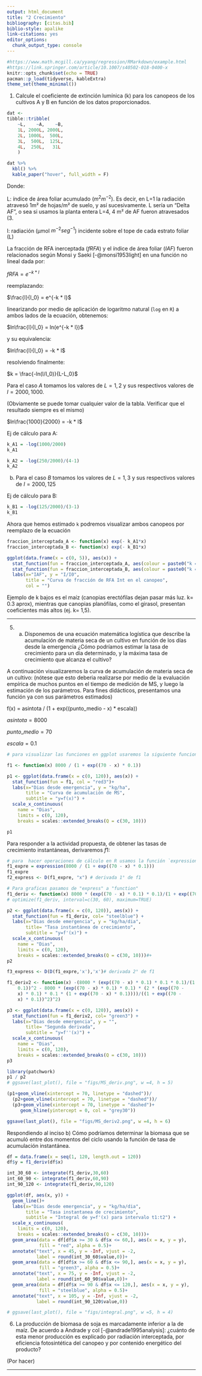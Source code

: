 ```yaml
--- 
output: html_document
title: "2 Crecimiento"
bibliography: [citas.bib]
biblio-style: apalike
link-citations: yes
editor_options: 
  chunk_output_type: console
---
```


```r
#https://www.math.mcgill.ca/yyang/regression/RMarkdown/example.html
#https://link.springer.com/article/10.1007/s40502-018-0400-x 
knitr::opts_chunk$set(echo = TRUE)
pacman::p_load(tidyverse, kableExtra)
theme_set(theme_minimal())
```


1. Calcule el coeficiente de extinción lumínica (k) para los canopeos de los cultivos A y B en función de los datos proporcionados. 

```r
dat <-
tibble::tribble(
    ~L,    ~A,    ~B,
    1L, 2000L, 2000L,
    2L, 1000L,  500L,
    3L,  500L,  125L,
    4L,  250L,   31L
    )

dat %>%
  kbl() %>%
  kable_paper("hover", full_width = F)
```  

Donde: 

L: índice de área foliar acumulado ($m^{2} m^{-2}$). Es decir, en L=1 la radiación atravesó 1m² de hojas/m² de suelo, y así sucesivamente. L sería un "Delta AF", o sea si usamos la planta entera L=4, 4 m² de AF fueron atravesados (3.

I: radiación (μmol $m^{-2} seg^{-1}$) incidente sobre el tope de cada estrato foliar (L) 

:::: {.infobox}

La fracción de RFA inerceptada ($fRFA$) y el índice de área foliar ($IAF$) fueron relacionados según Monsi y Saeki [-@monsi1953light] en una función no lineal dada por:  

$fRFA = e^{-k * l}$

reemplazando: 

$\frac{I}{I_0} = e^{-k * l}$

linearizando por medio de aplicación de logaritmo natural (`log` en `R`) a ambos lados de la ecuación, obtenemos: 

$ln\frac{I}{I_0} = ln(e^{-k * l})$

y su equivalencia: 

$ln\frac{I}{I_0} = -k * l$

resolviendo finalmente:

$k = \frac{-ln(I/I_0)}{L-L_0}$

::::

Para el caso $A$ tomamos los valores de $L=1, 2$ y sus respectivos valores de $I = 2000, 1000$. 

(Obviamente se puede tomar cualquier valor de la tabla. Verificar que el resultado siempre es el mismo)

$ln\frac{1000}{2000} = -k * l$

Ej de cálculo para A: 

```r
k_A1 = -log(1000/2000)
k_A1

k_A2 = -log(250/2000)/(4-1)
k_A2
```

b) Para el caso $B$ tomamos los valores de $L=1,3$ y sus respectivos valores de $I=2000, 125$ 

Ej de cálculo para B: 

```r
k_B1 = -log(125/2000)/(3-1)
k_B1
```

Ahora que hemos estimado `k` podremos visualizar ambos canopeos por reemplazo de la ecuación 

```r
fraccion_interceptada_A <- function(x) exp(- k_A1*x)
fraccion_interceptada_B <- function(x) exp(- k_B1*x)

ggplot(data.frame(x = c(0, 5)), aes(x)) + 
  stat_function(fun = fraccion_interceptada_A, aes(colour = paste0("k = ", round(k_A1,1))))+ 
  stat_function(fun = fraccion_interceptada_B, aes(colour = paste0("k = ", round(k_B1,1))))+ 
  labs(x="IAF", y = "I/I0",
       title = "Curva de fracción de RFA Int en el canopeo",  
       col = "") 
```


Ejemplo de k bajos es el maíz (canopias erectófilas dejan pasar más luz. k= 0.3 aprox), mientras que canopias planófilas, como el girasol, presentan coeficientes más altos (ej. k= 1,5).

--- 

5. a) Disponemos de una ecuación matemática logística que describe la acumulación de materia seca de un cultivo en función de los días desde la emergencia ¿Cómo podríamos estimar la tasa de crecimiento para un día determinado, y la máxima tasa de crecimiento que alcanza el cultivo? 


A continuación visualizaremos la curva de acumulación de materia seca de un cultivo:
(nótese que esto deberia realizarse por medio de la evaluación empírica de muchos puntos en el tiempo de medición de MS, y luego la estimación de los parámetros. Para fines didácticos, presentamos una función ya con sus parámetros estimados)

f(x) = asintota / (1 + exp((punto_medio - x) * escala))

$asintota = 8000$

$punto\_medio = 70$

$escala = 0.1$

```r
# para visualizar las funciones en ggplot usaremos la siguiente funcion `function()`:

f1 <- function(x) 8000 / (1 + exp((70 - x) * 0.1))

p1 <- ggplot(data.frame(x = c(0, 120)), aes(x)) + 
  stat_function(fun = f1, col = "red3")+ 
  labs(x="Dias desde emergencia", y = "kg/ha",
       title = "Curva de acumulación de MS",  
       subtitle = "y=f(x)") +
  scale_x_continuous(
    name = "Dias", 
    limits = c(0, 120), 
    breaks = scales::extended_breaks(Q = c(30, 10)))  

p1
```

Para responder a la actividad propuesta, de obtener las tasas de crecimiento instantáneas, derivaremos $f1$: 

```r
# para  hacer operaciones de cálculo en R usamos la función `expression`
f1_expre = expression(8000 / (1 + exp((70 - x) * 0.1)))
f1_expre
f2_express <- D(f1_expre, "x") # derivada 1° de f1

# Para graficas pasamos de "express" a "function" 
f1_deriv <- function(x) 8000 * (exp((70 - x) * 0.1) * 0.1)/(1 + exp((70 - x) * 0.1))^2
# optimize(f1_deriv, interval=c(30, 60), maximum=TRUE)

p2 <- ggplot(data.frame(x = c(0, 120)), aes(x)) + 
  stat_function(fun = f1_deriv, col= "steelblue") +
  labs(x="Dias desde emergencia", y = "kg/ha/dia", 
       title= "Tasa instantánea de crecimiento",  
       subtitle = "y=f'(x)") +
  scale_x_continuous(
    name = "Dias", 
    limits = c(0, 120), 
    breaks = scales::extended_breaks(Q = c(30, 10)))#+
p2
```


```r
f3_express <- D(D(f1_expre,'x'),'x')# derivada 2° de f1

f1_deriv2 <- function(x) -(8000 * (exp((70 - x) * 0.1) * 0.1 * 0.1)/(1 + exp((70 - x) * 
    0.1))^2 - 8000 * (exp((70 - x) * 0.1) * 0.1) * (2 * (exp((70 - 
    x) * 0.1) * 0.1 * (1 + exp((70 - x) * 0.1))))/((1 + exp((70 - 
    x) * 0.1))^2)^2)

p3 <- ggplot(data.frame(x = c(0, 120)), aes(x)) + 
  stat_function(fun = f1_deriv2, col= "green3") +
  labs(x="Dias desde emergencia", y = "", 
       title= "Segunda derivada",  
       subtitle = "y=f''(x)") +
  scale_x_continuous(
    name = "Dias", 
    limits = c(0, 120), 
    breaks = scales::extended_breaks(Q = c(30, 10))) 
p3
```


```r
library(patchwork)  
p1 / p2
# ggsave(last_plot(), file = "figs/MS_deriv.png", w =4, h = 5)

(p1+geom_vline(xintercept = 70, linetype = "dashed"))/
  (p2+geom_vline(xintercept = 70, linetype = "dashed"))/
  (p3+geom_vline(xintercept = 70, linetype = "dashed")+
     geom_hline(yintercept = 0, col = "grey30"))

ggsave(last_plot(), file = "figs/MS_deriv2.png", w =4, h = 6)
```

Respondiendo al inciso b) Cómo podríamos determinar la biomasa que se acumuló entre dos momentos del ciclo usando la función de tasa de acumulación instantánea. 

```r
df = data.frame(x = seq(1, 120, length.out = 120))
df$y = f1_deriv(df$x)

int_30_60 <- integrate(f1_deriv,30,60)
int_60_90 <- integrate(f1_deriv,60,90)
int_90_120 <- integrate(f1_deriv,90,120)

ggplot(df, aes(x, y)) + 
  geom_line()+
  labs(x="Dias desde emergencia", y = "kg/ha/dia",  
       title = "Tasa instantanea de crecimiento", 
       subtitle = "Integral de y=f'(x) para intervalo t1:t2") +
  scale_x_continuous(
    limits = c(0, 120), 
    breaks = scales::extended_breaks(Q = c(30, 10)))+
  geom_area(data = df[df$x >= 30 & df$x <= 60,], aes(x = x, y = y),
            fill = "red", alpha = 0.5)+
  annotate("text", x = 45, y = -Inf, vjust = -2,
           label = round(int_30_60$value,0))+
  geom_area(data = df[df$x >= 60 & df$x <= 90,], aes(x = x, y = y),
            fill = "green3", alpha = 0.5)+
  annotate("text", x = 75, y = -Inf, vjust = -2,
           label = round(int_60_90$value,0))+
  geom_area(data = df[df$x >= 90 & df$x <= 120,], aes(x = x, y = y),
            fill = "steelblue", alpha = 0.5)+
  annotate("text", x = 105, y = -Inf, vjust = -2,
           label = round(int_90_120$value,0))

# ggsave(last_plot(), file = "figs/integral.png", w =5, h = 4)
```


6. La producción de biomasa de soja es marcadamente inferior a la de maíz. De acuerdo a Andrade y col [-@andrade1995analysis]: ¿cuánto de esta menor producción es explicado por radiación interceptada, por eficiencia fotosintética del canopeo y por contenido energético del producto? 

(Por hacer)


---